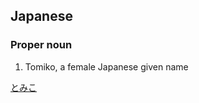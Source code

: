 ==Japanese==
{{ja-kanjitab|土|実|子}}

===Proper noun===
{{ja-pos|proper|とみこ}}
# Tomiko, a female Japanese given name

[[Category:Japanese female given names|とみこ]]